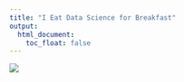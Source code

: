 ```yaml
---
title: "I Eat Data Science for Breakfast"
output:
  html_document:
    toc_float: false
---
```

![](img/ieat.png)